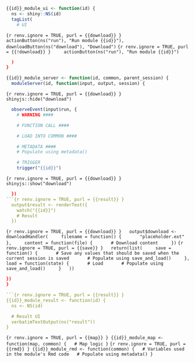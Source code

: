 ```r
{{id}}_module_ui <- function(id) {
  ns <- shiny::NS(id)
  tagList(
    # UI
```
```{r renv.ignore = TRUE, purl = {{download}} }
    actionButton(ns("run"), "Run module {{id}}"),
    downloadButton(ns("download"), "Download")
```
```{r renv.ignore = TRUE, purl = {{!download}} }
    actionButton(ns("run"), "Run module {{id}}")
```
```r
  )
}

{{id}}_module_server <- function(id, common, parent_session) {
  moduleServer(id, function(input, output, session) {
```
```{r renv.ignore = TRUE, purl = {{download}} }
  shinyjs::hide("download")
```
```r
  observeEvent(input$run, {
    # WARNING ####

    # FUNCTION CALL ####

    # LOAD INTO COMMON ####

    # METADATA ####
    # Populate using metadata()

    # TRIGGER
    trigger("{{id}}")
```
```{r renv.ignore = TRUE, purl = {{download}} }
    shinyjs::show("download")
```
```r
  })
```{r renv.ignore = TRUE, purl = {{result}} }
  output$result <- renderText({
    watch("{{id}}")
    # Result
  })
```
```{r renv.ignore = TRUE, purl = {{download}} }
  output$download <- downloadHandler(
    filename = function() {
      "placeholder.ext"
    },
    content = function(file) {
      # Download content
    })
```
```{r renv.ignore = TRUE, purl = {{save}} }
  return(list(
    save = function() {
      # Save any values that should be saved when the current session is saved
      # Populate using save_and_load()
    },
    load = function(state) {
      # Load
      # Populate using save_and_load()
    }
  ))
```
```r
})
}

```{r renv.ignore = TRUE, purl = {{result}} }
{{id}}_module_result <- function(id) {
  ns <- NS(id)

  # Result UI
  verbatimTextOutput(ns("result"))
}
```
```{r renv.ignore = TRUE, purl = {{map}} }
{{id}}_module_map <- function(map, common) {
  # Map logic
}
```
```{r renv.ignore = TRUE, purl = {{rmd}} }
{{id}}_module_rmd <- function(common) {
  # Variables used in the module's Rmd code
  # Populate using metadata()
}
```

